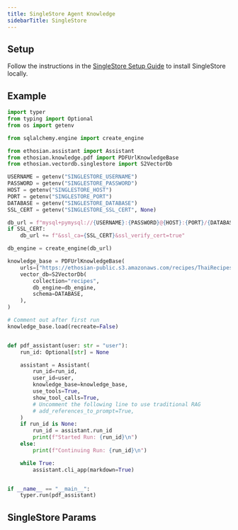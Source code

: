 ```yaml
---
title: SingleStore Agent Knowledge
sidebarTitle: SingleStore
---
```


## Setup

Follow the instructions in the [SingleStore Setup Guide](https://docs.singlestore.com/cloud/connect-to-singlestore/connect-with-mysql/connect-with-mysql-client/connect-to-singlestore-helios-using-tls-ssl/) to install SingleStore locally.

## Example

```python agent_with_knowledge.py
import typer
from typing import Optional
from os import getenv

from sqlalchemy.engine import create_engine

from ethosian.assistant import Assistant
from ethosian.knowledge.pdf import PDFUrlKnowledgeBase
from ethosian.vectordb.singlestore import S2VectorDb

USERNAME = getenv("SINGLESTORE_USERNAME")
PASSWORD = getenv("SINGLESTORE_PASSWORD")
HOST = getenv("SINGLESTORE_HOST")
PORT = getenv("SINGLESTORE_PORT")
DATABASE = getenv("SINGLESTORE_DATABASE")
SSL_CERT = getenv("SINGLESTORE_SSL_CERT", None)

db_url = f"mysql+pymysql://{USERNAME}:{PASSWORD}@{HOST}:{PORT}/{DATABASE}?charset=utf8mb4"
if SSL_CERT:
    db_url += f"&ssl_ca={SSL_CERT}&ssl_verify_cert=true"

db_engine = create_engine(db_url)

knowledge_base = PDFUrlKnowledgeBase(
    urls=["https://ethosian-public.s3.amazonaws.com/recipes/ThaiRecipes.pdf"],
    vector_db=S2VectorDb(
        collection="recipes",
        db_engine=db_engine,
        schema=DATABASE,
    ),
)

# Comment out after first run
knowledge_base.load(recreate=False)


def pdf_assistant(user: str = "user"):
    run_id: Optional[str] = None

    assistant = Assistant(
        run_id=run_id,
        user_id=user,
        knowledge_base=knowledge_base,
        use_tools=True,
        show_tool_calls=True,
        # Uncomment the following line to use traditional RAG
        # add_references_to_prompt=True,
    )
    if run_id is None:
        run_id = assistant.run_id
        print(f"Started Run: {run_id}\n")
    else:
        print(f"Continuing Run: {run_id}\n")

    while True:
        assistant.cli_app(markdown=True)


if __name__ == "__main__":
    typer.run(pdf_assistant)

```

## SingleStore Params

<Snippet file="vectordb_singlestore_params.mdx" />
